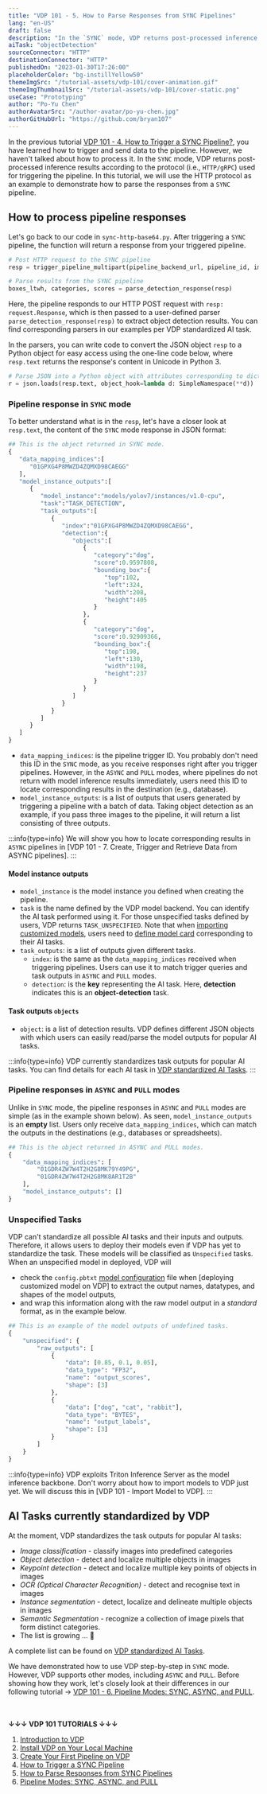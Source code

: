 ```yaml
---
title: "VDP 101 - 5. How to Parse Responses from SYNC Pipelines"
lang: "en-US"
draft: false
description: "In the `SYNC` mode, VDP returns post-processed inference results depending on the protocol (i.e., `HTTP/gRPC`) you use to trigger the pipeline. In this tutorial, we will use the HTTP protocol as an example to demonstrate how to understand and parse the responses from VDP."
aiTask: "objectDetection"
sourceConnector: "HTTP"
destinationConnector: "HTTP"
publishedOn: "2023-01-30T17:26:00"
placeholderColor: "bg-instillYellow50"
themeImgSrc: "/tutorial-assets/vdp-101/cover-animation.gif"
themeImgThumbnailSrc: "/tutorial-assets/vdp-101/cover-static.png"
useCase: "Prototyping"
author: "Po-Yu Chen"
authorAvatarSrc: "/author-avatar/po-yu-chen.jpg"
authorGitHubUrl: "https://github.com/bryan107"
---
```


In the previous tutorial [VDP 101 - 4. How to Trigger a SYNC Pipeline?](/tutorials/vdp-101-4-how-to-trigger-a-sync-pipeline), you have learned how to trigger and send data to the pipeline. However, we haven't talked about how to process it. In the `SYNC` mode, VDP returns post-processed inference results according to the protocol (i.e., `HTTP/gRPC`) used for triggering the pipeline. In this tutorial, we will use the HTTP protocol as an example to demonstrate how to parse the responses from a `SYNC` pipeline.

## How to process pipeline responses

Let's go back to our code in `sync-http-base64.py`. After triggering a `SYNC` pipeline, the function will return a response from your triggered pipeline. 

```python
# Post HTTP request to the SYNC pipeline
resp = trigger_pipeline_multipart(pipeline_backend_url, pipeline_id, img_folder, img_names)

# Parse results from the SYNC pipeline
boxes_ltwh, categories, scores = parse_detection_response(resp)
```

Here, the pipeline responds to our HTTP POST request with `resp: request.Response`, which is then passed to a user-defined parser `parse_detection_response(resp)` to extract object detection results. You can find corresponding parsers in our examples per VDP standardized AI task.

In the parsers, you can write code to convert the JSON object `resp` to a Python object for easy access using the one-line code below, where `resp.text` returns the response's content in Unicode in Python 3.

```python
# Parse JSON into a Python object with attributes corresponding to dict keys.
r = json.loads(resp.text, object_hook=lambda d: SimpleNamespace(**d))
```


### Pipeline response in `SYNC` mode

To better understand what is in the `resp`, let's have a closer look at `resp.text`, the content of the `SYNC` mode response in JSON format:

```python
## This is the object returned in SYNC mode.
{
   "data_mapping_indices":[
      "01GPXG4P8MWZD4ZQMXD98CAEGG"
   ],
   "model_instance_outputs":[
      {
         "model_instance":"models/yolov7/instances/v1.0-cpu",
         "task":"TASK_DETECTION",
         "task_outputs":[
            {
               "index":"01GPXG4P8MWZD4ZQMXD98CAEGG",
               "detection":{
                  "objects":[
                     {
                        "category":"dog",
                        "score":0.9597808,
                        "bounding_box":{
                           "top":102,
                           "left":324,
                           "width":208,
                           "height":405
                        }
                     },
                     {
                        "category":"dog",
                        "score":0.92909366,
                        "bounding_box":{
                           "top":198,
                           "left":130,
                           "width":198,
                           "height":237
                        }
                     }
                  ]
               }
            }
         ]
      }
   ]
}
```

- `data_mapping_indices`: is the pipeline trigger ID. You probably don't need this ID in the `SYNC` mode, as you receive responses right after you trigger pipelines. However, in the `ASYNC` and `PULL` modes, where pipelines do not return with model inference results immediately, users need this ID to locate corresponding results in the destination (e.g., database). 
- `model_instance_outputs`: is a list of outputs that users generated by triggering a pipeline with a batch of data. Taking object detection as an example, if you pass three images to the pipeline, it will return a list consisting of three outputs.

:::info{type=info}
We will show you how to locate corresponding results in `ASYNC` pipelines in [VDP 101 - 7. Create, Trigger and Retrieve Data from ASYNC pipelines].
:::

#### Model instance outputs

- `model_instance` is the model instance you defined when creating the pipeline.
- `task` is the name defined by the VDP model backend. You can identify the AI task performed using it. For those unspecified tasks defined by users, VDP returns `TASK_UNSPECIFIED`. Note that when [importing customized models](https://www.instill.tech/docs/import-models/overview), users need to [define model card](/docs/prepare-models/model-card) corresponding to their AI tasks.
- `task_outputs`: is a list of outputs given different tasks.
    - `index`: is the same as the `data_mapping_indices` received when triggering pipelines. Users can use it to match trigger queries and task outputs in `ASYNC` and `PULL` modes.
    - `detection`: is the **key** representing the AI task. Here, **detection** indicates this is an **object-detection** task.

#### Task outputs `objects`
- `object`: is a list of detection results. VDP defines different JSON objects with which users can easily read/parse the model outputs for popular AI tasks. 

:::info{type=info}
VDP currently standardizes task outputs for popular AI tasks. You can find details for each AI task in [VDP standardized AI Tasks](/docs/core-concepts/ai-task).
:::

### Pipeline responses in `ASYNC` and `PULL` modes

Unlike in `SYNC` mode, the pipeline responses in `ASYNC`  and `PULL` modes are simple (as in the example shown below).  As seen, `model_instance_outputs` is an **empty** list. Users only receive  `data_mapping_indices`, which can match the outputs in the destinations (e.g., databases or spreadsheets).

```python
## This is the object returned in ASYNC and PULL modes.
{  
	"data_mapping_indices": [  
		"01GDR4ZW7W4T2H2G8MK79Y49PG",  
		"01GDR4ZW7W4T2H2G8MK8AR1T2B"  
	],  
	"model_instance_outputs": []  
}
```


### Unspecified Tasks

VDP can't standardize all possible AI tasks and their inputs and outputs. Therefore, it allows users to deploy their models even if VDP has yet to standardize the task. These models will be classified as `Unspecified` tasks. When an unspecified model in deployed, VDP will
 - check the `config.pbtxt` [model configuration](https://docs.nvidia.com/deeplearning/triton-inference-server/user-guide/docs/user_guide/model_configuration.html) file when [deploying customized model on VDP] to extract the output names, datatypes, and shapes of the model outputs,
 - and wrap this information along with the raw model output in a _standard_ format, as in the example below.

```python
## This is an example of the model outputs of undefined tasks.
{  
	"unspecified": {  
		"raw_outputs": [  
			{  
				"data": [0.85, 0.1, 0.05],  
				"data_type": "FP32",  
				"name": "output_scores",  
				"shape": [3]  
			},  
			{  
				"data": ["dog", "cat", "rabbit"],  
				"data_type": "BYTES",  
				"name": "output_labels",  
				"shape": [3]  
			}  
		]  
	}  
}
```

:::info{type=info} 
VDP exploits Triton Inference Server as the model inference backbone. Don't worry about how to import models to VDP just yet. We will discuss this in [VDP 101 - Import Model to VDP]. 
:::

## AI Tasks currently standardized by VDP

At the moment, VDP standardizes the task outputs for popular AI tasks:

-   _Image classification_ - classify images into predefined categories
-   _Object detection_ - detect and localize multiple objects in images
-   _Keypoint detection_ - detect and localize multiple key points of objects in images
-   _OCR (Optical Character Recognition)_ - detect and recognise text in images
-   _Instance segmentation_ - detect, localize and delineate multiple objects in images
-   *Semantic Segmentation -* recognize a collection of image pixels that form distinct categories.
-   The list is growing ... 🌱

A complete list can be found on [VDP standardized AI Tasks](https://www.instill.tech/docs/core-concepts/ai-task).

We have demonstrated how to use VDP step-by-step in `SYNC` mode. However, VDP supports other modes, including `ASYNC` and `PULL`. Before showing how they work, let's closely look at their differences in our following tutorial → [VDP 101 - 6. Pipeline Modes: SYNC, ASYNC, and PULL](/tutorials/vdp-101-6-pipeline-modes).

<br/><br/>
**↓↓↓ VDP 101 TUTORIALS ↓↓↓**
1. [Introduction to VDP](/tutorials/vdp-101-1-introduction)
2. [Install VDP on Your Local Machine](/tutorials/vdp-101-2-installation)
3. [Create Your First Pipeline on VDP](/tutorials/vdp-101-3-create-your-first-pipeline)
4. [How to Trigger a SYNC Pipeline](/tutorials/vdp-101-4-how-to-trigger-a-sync-pipeline)
5. [How to Parse Responses from SYNC Pipelines](/tutorials/vdp-101-5-how-to-parse-vdp-responses)
6. [Pipeline Modes: SYNC, ASYNC, and PULL](/tutorials/vdp-101-6-pipeline-modes)
